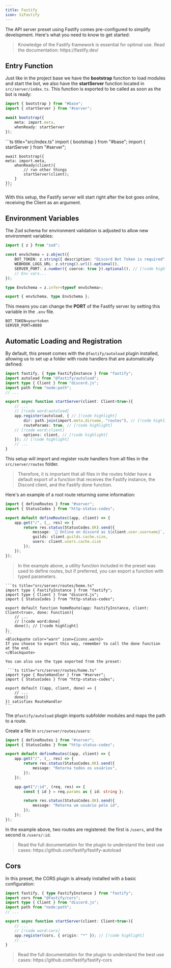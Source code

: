 ```yaml
---
title: Fastify
icon: SiFastify
---
```


The API server preset using Fastify comes pre-configured to simplify development. Here's what you need to know to get started:

<Blockquote color="warn" icon={icons.warn}>
    Knowledge of the Fastify framework is essential for optimal use. Read the documentation: https://fastify.dev/
</Blockquote>

## Entry Function

Just like in the project base we have the **bootstrap** function to load modules and start the bot, we also have the **startServer** function located in `src/server/index.ts`. This function is exported to be called as soon as the bot is ready:


```ts title="src/index.ts"
import { bootstrap } from "#base";
import { startServer } from "#server";

await bootstrap({ 
    meta: import.meta,
    whenReady: startServer
});
```

<Accordions>
  <Accordion title="If you want to execute additional tasks in the whenReady method">
    ```ts title="src/index.ts"
    import { bootstrap } from "#base";
    import { startServer } from "#server";

    await bootstrap({ 
    meta: import.meta,
        whenReady(client){
            // run other things
            startServer(client);
        }
    });
    ```
  </Accordion>
</Accordions>

With this setup, the Fastify server will start right after the bot goes online, receiving the Client as an argument.

## Environment Variables

The Zod schema for environment validation is adjusted to allow new environment variables:

```ts title="src/settings/env.ts"
import { z } from "zod";

const envSchema = z.object({
    BOT_TOKEN: z.string({ description: "Discord Bot Token is required" }).min(1),
    WEBHOOK_LOGS_URL: z.string().url().optional(),
    SERVER_PORT: z.number({ coerce: true }).optional(), // [!code highlight]
    // Env vars...
});

type EnvSchema = z.infer<typeof envSchema>;

export { envSchema, type EnvSchema };
```

This means you can change the **PORT** of the Fastify server by setting this variable in the `.env` file.

```properties title=".env"
BOT_TOKEN=yourtoken
SERVER_PORT=8080
```

## Automatic Loading and Registration

By default, this preset comes with the `@fastify/autoload` plugin installed, allowing us to set up a folder with route handlers that are automatically defined:

```ts title="src/server/index.ts"
import fastify, { type FastifyInstance } from "fastify";
import autoload from "@fastify/autoload";
import type { Client } from "discord.js";
import path from "node:path";
// ...

export async function startServer(client: Client<true>){
    // ...
    // [!code word:autoload]
    app.register(autoload, { // [!code highlight]
        dir: path.join(import.meta.dirname, "routes"), // [!code highlight]
        routeParams: true, // [!code highlight]
    // [!code word:client]
        options: client, // [!code highlight]
    }); // [!code highlight]
    // ...
}
```

This setup will import and register route handlers from all files in the `src/server/routes` folder.

<Blockquote color="warn" icon={icons.warn}>
  Therefore, it is important that all files in the routes folder have a default export of a function that receives the Fastify instance, the Discord client, and the Fastify done function.
</Blockquote>

Here's an example of a root route returning some information:

```ts title="src/server/routes/home.ts"
import { defineRoutes } from "#server";
import { StatusCodes } from "http-status-codes";

export default defineRoutes((app, client) => {
    app.get("/", (_, res) => {
        return res.status(StatusCodes.OK).send({
            message: `🍃 Online on discord as ${client.user.username}`,
            guilds: client.guilds.cache.size,
            users: client.users.cache.size
        });
    });
});
```

<Accordions>
  <Accordion title="Alternative ways to define routes">
    <Blockquote color="info" icon={icons.info}>
    In the example above, a utility function included in the preset was used to define routes, but if preferred, you can export a function with typed parameters. 
    </Blockquote>

    ```ts title="src/server/routes/home.ts"
    import type { FastifyInstance } from "fastify";
    import type { Client } from "discord.js";
    import { StatusCodes } from "http-status-codes";

    export default function homeRoute(app: FastifyInstance, client: Client<true>, done: Function){
        // ...
        // [!code word:done]
        done(); // [!code highlight]
    };
    ```
    <Blockquote color="warn" icon={icons.warn}>
    If you choose to export this way, remember to call the done function at the end.
    </Blockquote>

    You can also use the type exported from the preset:

     ```ts title="src/server/routes/home.ts"
    import type { RouteHandler } from "#server";
    import { StatusCodes } from "http-status-codes";

    export default ((app, client, done) => {
        // ...
        done()
    }) satisfies RouteHandler
    ```
  </Accordion>
</Accordions>

The `@fastify/autoload` plugin imports subfolder modules and maps the path to a route.

Create a file in `src/server/routes/users`:
```ts title="src/server/routes/users/route.ts"
import { defineRoutes } from "#server";
import { StatusCodes } from "http-status-codes";

export default defineRoutes((app, client) => {
    app.get("/", (_, res) => {
        return res.status(StatusCodes.OK).send({
            message: "Retorna todos os usuários",
        });
    });

    app.get("/:id", (req, res) => {
        const { id } = req.params as { id: string };

        return res.status(StatusCodes.OK).send({
            message: "Retorna um usuário pelo id",
        });
    });
});
```

In the example above, two routes are registered: the first is `/users`, and the second is `/users/:id`.
<Blockquote color="info" icon={icons.info}>
    Read the full documentation for the plugin to understand the best use cases: https://github.com/fastify/fastify-autoload
</Blockquote>

## Cors

In this preset, the CORS plugin is already installed with a basic configuration:

```ts title="src/server/index.ts"
import fastify, { type FastifyInstance } from "fastify";
import cors from "@fastify/cors";
import type { Client } from "discord.js";
import path from "node:path";
// ...

export async function startServer(client: Client<true>){
    // ...
    // [!code word:cors]
    app.register(cors, { origin: "*" }); // [!code highlight]
    // ...
}
```

<Blockquote color="info" icon={icons.info}>
    Read the full documentation for the plugin to understand the best use cases: https://github.com/fastify/fastify-cors
</Blockquote>